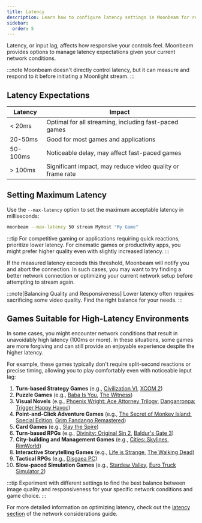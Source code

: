 ```yaml
---
title: Latency
description: Learn how to configure latency settings in Moonbeam for responsive gameplay
sidebar:
  order: 5
---
```



Latency, or input lag, affects how responsive your controls feel. Moonbeam provides options to manage latency expectations given your current network conditions.

:::note
Moonbeam doesn't directly control latency, but it can measure and respond to it before initiating a Moonlight stream. 
:::

## Latency Expectations 

| Latency    | Impact                                                    |
|------------|-----------------------------------------------------------|
| < 20ms     | Optimal for all streaming, including fast-paced games     |
| 20-50ms    | Good for most games and applications                      |
| 50-100ms   | Noticeable delay, may affect fast-paced games             |
| > 100ms    | Significant impact, may reduce video quality or frame rate|

## Setting Maximum Latency

Use the `--max-latency` option to set the maximum acceptable latency in milliseconds:

```bash
moonbeam --max-latency 50 stream MyHost "My Game"
```

:::tip
For competitive gaming or applications requiring quick reactions, prioritize lower latency. For cinematic games or productivity apps, you might prefer higher quality even with slightly increased latency.
:::

If the measured latency exceeds this threshold, Moonbeam will notify you and abort the connection. In such cases, you may want to try finding a better network connection or optimizing your current network setup before attempting to stream again.

:::note[Balancing Quality and Responsiveness]
Lower latency often requires sacrificing some video quality. Find the right balance for your needs.
:::

## Games Suitable for High-Latency Environments

In some cases, you might encounter network conditions that result in unavoidably high latency (100ms or more). In these situations, some games are more forgiving and can still provide an enjoyable experience despite the higher latency.

For example, these games typically don't require split-second reactions or precise timing, allowing you to play comfortably even with noticeable input lag:

1. **Turn-based Strategy Games** (e.g., [Civilization VI](https://store.steampowered.com/app/289070/Sid_Meiers_Civilization_VI/), [XCOM 2](https://store.steampowered.com/app/268500/XCOM_2/))
2. **Puzzle Games** (e.g., [Baba Is You](https://store.steampowered.com/app/736260/Baba_Is_You/), [The Witness](https://store.steampowered.com/app/210970/The_Witness/))
3. **Visual Novels** (e.g., [Phoenix Wright: Ace Attorney Trilogy](https://store.steampowered.com/app/787480/Phoenix_Wright_Ace_Attorney_Trilogy/), [Danganronpa: Trigger Happy Havoc](https://store.steampowered.com/app/413410/Danganronpa_Trigger_Happy_Havoc/))
4. **Point-and-Click Adventure Games** (e.g., [The Secret of Monkey Island: Special Edition](https://store.steampowered.com/app/32360/The_Secret_of_Monkey_Island_Special_Edition/), [Grim Fandango Remastered](https://store.steampowered.com/app/316790/Grim_Fandango_Remastered/))
5. **Card Games** (e.g., [Slay the Spire](https://store.steampowered.com/app/646570/Slay_the_Spire/))
6. **Turn-based RPGs** (e.g., [Divinity: Original Sin 2](https://store.steampowered.com/app/435150/Divinity_Original_Sin_2__Definitive_Edition/), [Baldur's Gate 3](https://store.steampowered.com/app/1086940/Baldurs_Gate_3/))
7. **City-building and Management Games** (e.g., [Cities: Skylines](https://store.steampowered.com/app/255710/Cities_Skylines/), [RimWorld](https://store.steampowered.com/app/294100/RimWorld/))
8. **Interactive Storytelling Games** (e.g., [Life is Strange](https://store.steampowered.com/app/319630/Life_is_Strange__Episode_1/), [The Walking Dead](https://store.steampowered.com/app/207610/The_Walking_Dead/))
9. **Tactical RPGs** (e.g., [Disgaea PC](https://store.steampowered.com/app/405900/Disgaea_PC/))
10. **Slow-paced Simulation Games** (e.g., [Stardew Valley](https://store.steampowered.com/app/413150/Stardew_Valley/), [Euro Truck Simulator 2](https://store.steampowered.com/app/227300/Euro_Truck_Simulator_2/))

:::tip
Experiment with different settings to find the best balance between image quality and responsiveness for your specific network conditions and game choice.
:::

For more detailed information on optimizing latency, check out the [latency section](/troubleshooting/understanding-network-speed-tests/#latency) of the network considerations guide.
